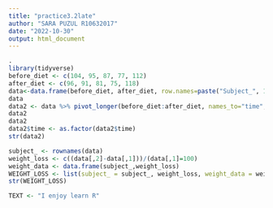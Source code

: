 ```yaml
---
title: "practice3.2late"
author: "SARA PUZUL R10632017"
date: "2022-10-30"
output: html_document
---
```


```r
.
library(tidyverse)
before_diet <- c(104, 95, 87, 77, 112)
after_diet <- c(96, 91, 81, 75, 118)
data<-data.frame(before_diet, after_diet, row.names=paste("Subject_", 1:5))
data
data2 <- data %>% pivot_longer(before_diet:after_diet, names_to="time", values_to="weight") %>% as.data.frame()
data2
data2
data2$time <- as.factor(data2$time)
str(data2)

subject_ <- rownames(data)
weight_loss <- c((data[,2]-data[,1]))/(data[,1]=100)
weight_data <- data.frame(subject_,weight_loss)
WEIGHT_LOSS <- list(subject_ = subject_, weight_loss, weight_data = weight_data)
str(WEIGHT_LOSS)

TEXT <- "I enjoy learn R"
```

